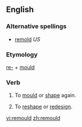 ==English==

===Alternative spellings===
*[[remold]] ''US''

===Etymology===
[[re-]] + [[mould]]

===Verb===
{{en-verb}}

# {{UK}} To [[mould]] or [[shape]] again.
# {{UK}} To [[reshape]] or [[redesign]].

[[vi:remould]]
[[zh:remould]]